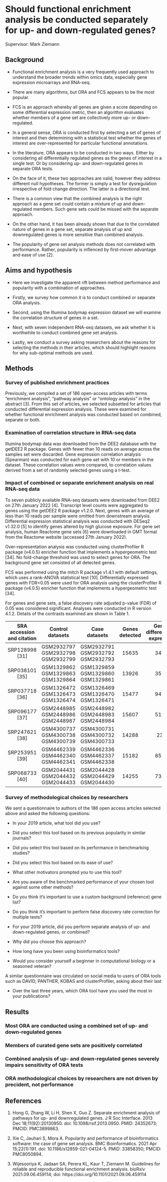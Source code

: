 # Should functional enrichment analysis be conducted separately for up- and down-regulated genes?

Supervisor: Mark Ziemann

## Background

* Functional enrichment analysis is a very frequently used approach to understand the broader trends
within omics data, especially gene expression microarrays and RNA-seq.

* There are many algorithms, but ORA and FCS appears to be the most popular.

* FCS is an approach whereby all genes are given a score depending on some differential expression
metric, then an algorithm evaluates whether members of a gene set are collectively more up- or 
down-regulated.

* In a general sense, ORA is conducted first by selecting a set of genes of interest and then 
determining with a statistical test whether the genes of interest are over-represented for particular
functional annotations.

* In the literature, ORA appears to be conducted in two ways. 
Either by considering all differentially regulated genes as the genes of interest in a single test.
Or by considering up- and down-regulated genes in separate ORA tests.

* On the face of it, these two approaches are valid, however they address different null hypotheses.
The former is simply a test for dysregulation irrespective of fold change direction.
The latter is a directional test.

* There is a common view that the combined analysis is the right approach as a gene set could contain 
a mixture of up and down-regulated members.
Such gene sets could be missed with the separate approach.

* On the other hand, it has been already shown that due to the correlated nature of genes in a gene set, 
separate analysis of up and downregulated genes is more sensitive than combined analysis.

* The popularity of gene set analysis methods does not correlated with performance.
Rather, popularity is inflenced by first-mover advantage and ease of use [2].

## Aims and hypothesis

* Here we investigate the apparent rift between method performance and popularity with a combination of
approaches.

* Firstly, we survey how common it is to conduct combined or separate ORA analysis.

* Second, using the Illumina bodymap expression dataset we will examine the correlation structure of genes in a set.

* Next, with seven independent RNA-seq datasets, we ask whether it is worthwhile to conduct combined 
gene set analysis.

* Lastly, we conduct a survey asking researchers about the reasons for selecting the methods in their
articles, which should highlight reasons for why sub-optimal methods are used.

## Methods

### Survey of published enrichment practices

Previously, we compiled a set of 186 open-access articles with terms "enrichment analysis", 
"pathway analysis" or "ontology analysis" in the abstract [3].
From this set of articles, we selected subsetted for articles that conducted differential expression
analysis.
These were examined for whether functional enrichment analysis was conducted based on combined, 
separate or both.

### Examination of correlation structure in RNA-seq data

Illumina bodymap data was downloaded from the DEE2 database with the getDEE2 R package.
Genes with fewer than 10 reads on average across the samples set were discarded.
Gene expression correlation analysis (Spearman) was conducted for each gene set with 10 or members in the dataset.
These correlation values were compared, to correlation values derived from a set of randomly selected genes using a t-test.

### Impact of combined or separate enrichment analysis on real RNA-seq data

To seven publicly available RNA-seq datasets were downloaded from DEE2 on 27th January 2022 [4].
Transcript level counts were aggregated to genes using the getDEE2 R package v1.2.0. 
Next, genes with an average of less than 10 reads per sample were omitted from downstream analysis. 
Differential expression statistical analysis was conducted with DESeq2 v1.32.0 [5] to identify genes 
altered by high glucose exposure.
For gene set analysis, human Reactome gene sets [6] were downloaded in GMT format from the Reactome 
website (accessed 27th January 2022).

Over-representation analysis was conducted using clusterProfiler R package (v4.0.5) enricher function 
that implements a hypergeometric test [34].
No fold-change threshold was used to select genes for ORA. 
The background gene set consisted of all detected genes.

FCS was performed using the mitch R package v1.4.1 with default settings, which uses a rank-ANOVA 
statistical test [10]. 
Differentially expressed genes with FDR<0.05 were used for ORA analysis using 
the clusterProfiler R package (v4.0.5) enricher function that implements a hypergeometric test [34]. 

For genes and gene sets, a false discovery rate adjusted p-value (FDR) of 0.05 was considered 
significant.
Analyses were conducted in R version 4.1.2.
Details of the contrasts examined are shown in Table 1.

| SRA accession and citation | Control datasets | Case datasets | Genes detected | Genes differentially expressed |
| :---: | :---: | :---: | :---: | :---: |
| SRP128998 [31] | GSM2932797 GSM2932798 GSM2932799 | GSM2932791 GSM2932792 GSM2932793 | 15635 | 3472 |
| SRP038101 [35] | GSM1329862 GSM1329863 GSM1329864 | GSM1329859 GSM1329860 GSM1329861 | 13926 | 3589 |
| SRP037718 [36] | GSM1326472 GSM1326473 GSM1326474 | GSM1326469 GSM1326470 GSM1326471 | 15477 | 9488 | 
| SRP096177 [37] | GSM2448985 GSM2448986 GSM2448987 | GSM2448982 GSM2448983 GSM2448984 | 15607 | 5150 |
| SRP247621 [38] | GSM4300737 GSM4300738 GSM4300739 | GSM4300731 GSM4300732 GSM4300733 | 14288 | 230 |
| SRP253951 [39] | GSM4462339 GSM4462340 GSM4462341 | GSM4462336 GSM4462337 GSM4462338 | 15182 | 8588 |
| SRP068733 [40] | GSM2044431 GSM2044432 GSM2044433 | GSM2044428 GSM2044429 GSM2044430 | 14255 | 7365 |

### Survey of methodological choices by researchers

We sent a questionnaire to authors of the 186 open access articles selected above and asked the following questions:

* In your 2019 article, what tool did you use?

* Did you select this tool based on its previous popularity in similar journals?

* Did you select this tool based on its performance in benchmarking studies?

* Did you select this tool based on its ease of use?

* What other motivators prompted you to use this tool?

* Are you aware of the benchmarked performance of your chosen tool against some other methods?

* Do you think it's important to use a custom background (reference) gene list?

* Do you think it's important to perform false discovery rate correction for multiple tests?

* For your 2019 article, did you perform separate analysis of up- and down-regulated genes, or combined?

* Why did you choose this approach?

* How long have you been using bioinformatics tools?

* Would you consider yourself a beginner in computational biology or a seasoned veteran?

A similar questionnaire was circulated on social media to users of ORA tools such as DAVID, PANTHER, KOBAS and clusterProfiler, asking about their last 

* Over the last three years, which ORA tool have you used the most in your publications?

## Results

### Most ORA are conducted using a combined set of up- and down-regulated genes

### Members of curated gene sets are positively correlated

### Combined analysis of up- and down-regulated genes severely impairs sensitivity of ORA tests

### ORA methodological choices by researchers are not driven by precident, not performance

## References

1. Hong G, Zhang W, Li H, Shen X, Guo Z. Separate enrichment analysis of pathways for up- and downregulated genes. J R Soc Interface. 2013 Dec 18;11(92):20130950. doi: 10.1098/rsif.2013.0950. PMID: 24352673; PMCID: PMC3899863.

2. Xie C, Jauhari S, Mora A. Popularity and performance of bioinformatics software: the case of gene set analysis. BMC Bioinformatics. 2021 Apr 15;22(1):191. doi: 10.1186/s12859-021-04124-5. PMID: 33858350; PMCID: PMC8050894.

3. Wijesooriya K, Jadaan SA, Perera KL, Kaur T, Ziemann M. Guidelines for reliable and reproducible functional enrichment analysis. bioRxiv 2021.09.06.459114; doi: https://doi.org/10.1101/2021.09.06.459114
